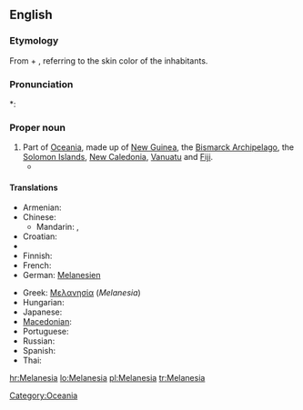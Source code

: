 {{wikipedia}}
==English==

===Etymology===
From {{etyl|grc}} {{term|μέλας||dark|sc=polytonic|tr=melas|lang=grc}} + {{term|νῆσος||island|sc=polytonic|tr=nēsos|lang=grc}}, referring to the skin color of the inhabitants.

===Pronunciation===
*: {{rhymes|iːʒə}}

===Proper noun===
{{en-proper noun}}

# Part of [[Oceania]], made up of [[New Guinea]], the [[Bismarck Archipelago]], the [[Solomon Islands]], [[New Caledonia]], [[Vanuatu]] and [[Fiji]].
#* {{quote-journal
|passage=My job, then, is that of a cultural and religious broker of sorts, co-opting '''Melanesia''' to serve as a stimulus to thought in Le Moyne classrooms.
|page=315
|title=Thinking and teaching with the indigenous traditions of Melanesia
|journal=Beyond primitivism: indigenous religious traditions and modernity
|author=Mary N. MacDonald
|publisher=Routledge
|year=2004
|isbn=041527320X}}

====Translations====
{{trans-top|part of Oceania}}
* Armenian: {{t|hy|Մելանեզիա|tr=Melanezia}}
* Chinese:
** Mandarin: {{t-|cmn|美拉尼西亞|sc=Hani}}, {{t-|cmn|美拉尼西亚|tr=Měilāníxīyà|sc=Hani}}
* Croatian: {{t+|hr|Melanezija|f}}
* {{trreq|Dutch}}
* Finnish: {{t-|fi|Melanesia}}
* French: {{t+|fr|Mélanésie|f}}
* German: [[Melanesien]]
{{trans-mid}}
* Greek: [[Μελανησία]] (''Melanesia'') {{f}}
* Hungarian: {{t|hu|Melanézia}}
* Japanese: {{t-|ja|メラネシア}}
* [[Macedonian]]: {{t|mk|Меланезија|f|tr=Melanézija}}
* Portuguese: {{t|pt|Melanésia|f}}
* Russian: {{t|ru|Меланиезия|f|tr=M'elanézia}}
* Spanish: {{t-|es|Melanesia}}
* Thai: {{t|th|เมลานีเซีย|tr=maylaaneesia}}
{{trans-bottom}}

[[Category:Oceania]]

[[hr:Melanesia]]
[[lo:Melanesia]]
[[pl:Melanesia]]
[[tr:Melanesia]]